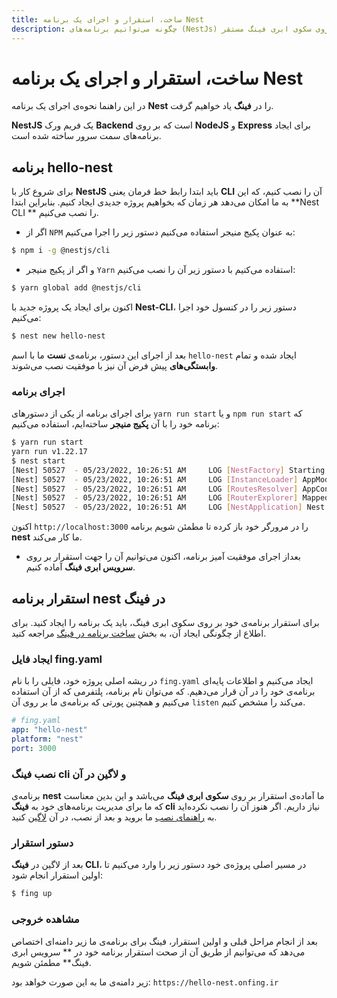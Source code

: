 ```yaml
---
title: ساخت، استقرار و اجرای یک برنامه Nest
description: چگونه می‌توانیم برنامه‌های (NestJs) را بر روی سکوی ابری فینگ مستقر(deploy) کنیم؟
---
```



<Platform>
  <PlatformHead title="برنامه‌های Nest.js" icon="nestjs/nestjs-plain.svg" />
</Platform>

# ساخت، استقرار و اجرای یک برنامه Nest

در این راهنما نحوه‌ی اجرای یک برنامه **Nest** را در **فینگ** یاد خواهیم گرفت.

**NestJS** یک فریم ورک **Backend** است که بر روی **NodeJS** و **Express** برای ایجاد برنامه‌های سمت سرور ساخته شده است.

## برنامه hello-nest

برای شروع کار با **NestJS** باید ابتدا رابط خط فرمان یعنی **CLI** آن را نصب کنیم، که این به ما امکان می‌دهد هر زمان که بخواهیم پروژه جدیدی ایجاد کنیم.
بنابراین ابتدا **Nest CLI ** را نصب می‌کنیم.

- اگر از `NPM` به عنوان پکیج منیجر استفاده می‌کنیم دستور زیر را اجرا می‌کنیم:

```bash
$ npm i -g @nestjs/cli
```

- و اگر از پکیج منیجر `Yarn` استفاده می‌کنیم با دستور زیر آن را نصب می‌کنیم:

```bash
$ yarn global add @nestjs/cli
```

اکنون برای ایجاد یک پروژه جدید با **Nest-CLI**، دستور زیر را در کنسول خود اجرا می‌کنیم:

```bash
$ nest new hello-nest
```

بعد از اجرای این دستور، برنامه‌ی **نست** ما با اسم `hello-nest` ایجاد شده و تمام **وابستگی‌های** پیش فرض آن نیز با موفقیت نصب می‌شوند.

### اجرای برنامه

برای اجرای برنامه از یکی از دستورهای `yarn run start` و یا `npm run start` که برنامه خود را با آن **پکیج منیجر** ساخته‌ایم، استفاده می‌کنیم:

```bash
$ yarn run start
yarn run v1.22.17
$ nest start
[Nest] 50527  - 05/23/2022, 10:26:51 AM     LOG [NestFactory] Starting Nest application...
[Nest] 50527  - 05/23/2022, 10:26:51 AM     LOG [InstanceLoader] AppModule dependencies initialized +105ms
[Nest] 50527  - 05/23/2022, 10:26:51 AM     LOG [RoutesResolver] AppController {/}: +9ms
[Nest] 50527  - 05/23/2022, 10:26:51 AM     LOG [RouterExplorer] Mapped {/, GET} route +3ms
[Nest] 50527  - 05/23/2022, 10:26:51 AM     LOG [NestApplication] Nest application successfully started +3ms
```

اکنون `http://localhost:3000` را در مرورگر خود باز کرده تا مطمئن شویم برنامه **nest** ما کار می‌کند.

- بعداز اجرای موفقیت آمیز برنامه، اکنون می‌توانیم آن را جهت استقرار بر روی **سرویس ابری فینگ** آماده کنیم.

## استقرار برنامه nest در فینگ

برای استقرار برنامه‌ی خود بر روی سکوی ابری فینگ، باید یک برنامه را ایجاد کنید. برای اطلاع از چگونگی ایجاد آن، به بخش [ساخت برنامه در فینگ](/quickstart/create-app) مراجعه کنید.

### ایجاد فایل fing.yaml

در ریشه اصلی پروژه خود، فایلی را با نام `fing.yaml` ایجاد می‌کنیم و اطلاعات پایه‌ای برنامه‌ی خود را در آن قرار می‌دهیم. که می‌توان نام برنامه، پلتفرمی که از آن استفاده می‌کنیم و همچنین پورتی که برنامه‌ی ما بر روی آن `listen` می‌کند را مشخص کنیم.

```yaml
# fing.yaml
app: "hello-nest"
platform: "nest"
port: 3000
```

### نصب فینگ cli و لاگین در آن

برنامه‌ی **nest** ما آماده‌ی استقرار بر روی **سکوی ابری فینگ** می‌باشد و این بدین معناست که ما برای مدیریت برنامه‌های خود به **فینگ cli** نیاز داریم. اگر هنوز آن را نصب نکرده‌اید به [راهنمای نصب](/quickstart/installation) ما بروید و بعد از نصب، در آن [لاگین](/quickstart/login) کنید.

### دستور استقرار

بعد از لاگین در **فینگ CLI**، در مسیر اصلی پروژه‌ی خود دستور زیر را وارد می‌کنیم تا اولین استقرار انجام شود:

```bash
$ fing up
```

### مشاهده خروجی

بعد از انجام مراحل قبلی و اولین استقرار، فینگ برای برنامه‌ی ما زیر دامنه‌ای اختصاص می‌دهد که می‌توانیم از طریق آن از صحت استقرار برنامه خود در ** سرویس ابری فینگ** مطمئن شویم.

زیر دامنه‌ی ما به این صورت خواهد بود: `https://hello-nest.onfing.ir`
